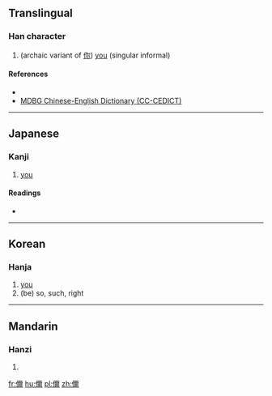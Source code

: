 {{also|你|妳|您|祢}}
==Translingual==

===Han character===
{{Han char|rn=9|rad=人|as=14|sn=16|four=|canj=OMFB|ids=⿰亻爾}}

# (archaic variant of [[你]]) [[you]] (singular informal)

====References====
* {{Han ref|kx=0120.111|dkj=01244|hdz=10230.080|uh=511E|ud=20766}}
* [http://www.mdbg.net/chindict/chindict.php?page=worddict&wdrst=1&wdqb=%E5%84%9E MDBG Chinese-English Dictionary (CC-CEDICT)]

----

==Japanese==

===Kanji===
{{ja-kanji|grade=|rs=人14}}

# [[you]]

====Readings====
* {{ja-readings|on=[[じ]] (ji)|kun=}}

----

==Korean==

===Hanja===
{{ko-hanja|hangeul=[[이]]>[[니]]|eumhun=|rv=i>ni|mr=i>ni|y=i>ni}}

# [[you]]
# (be) so, such, right

----

==Mandarin==

===Hanzi===
{{cmn-hanzi|pin=[[nǐ]] ([[ni3]])|wg=ni<sup>3</sup>}}

# {{defn|lang=cmn|sort=人14}}

[[fr:儞]]
[[hu:儞]]
[[pl:儞]]
[[zh:儞]]
